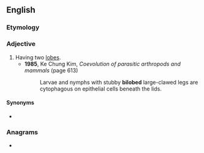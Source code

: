 ==English==

===Etymology===
{{prefix|en|bi|lobed}}

===Adjective===
{{en-adj|-}}

# Having two [[lobes]].
#* '''1985''', Ke Chung Kim, ''Coevolution of parasitic arthropods and mammals'' (page 613)
#*: Larvae and nymphs with stubby '''bilobed''' large-clawed legs are cytophagous on epithelial cells beneath the lids.

====Synonyms====
* {{l|en|bilobate}}

===Anagrams===
* {{anagrams|en|a=bbdeilo|lobbied}}